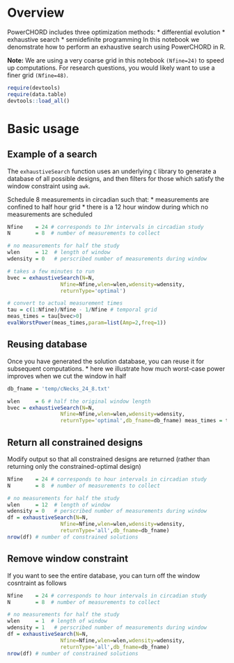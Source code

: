 
# Overview

PowerCHORD includes three optimization methods: 
* differential evolution
* exhaustive search
* semidefinite programming
In this notebook we denomstrate how to perform an exhaustive search using PowerCHORD in R.

**Note:** We are using a very coarse grid in this notebook `(Nfine=24)` to speed up computations. For research questions, you would likely want to use a finer grid `(Nfine=48)`.
```r
require(devtools)
require(data.table)
devtools::load_all()
```

# Basic usage

## Example of a search

The `exhaustiveSearch` function uses an underlying `C` library to generate a database of all possible designs, and then filters for those which satisfy the window constraint using `awk`.


Schedule 8 measurements in circadian such that:
* measurements are confined to half hour grid
* there is a 12 hour window during which no measurements are scheduled

```r
Nfine    = 24 # corresponds to 1hr intervals in circadian study
N        = 8  # number of measurements to collect

# no measurements for half the study 
wlen     = 12  # length of window
wdensity = 0   # perscribed number of measurements during window

# takes a few minutes to run
bvec = exhaustiveSearch(N=N,
                 Nfine=Nfine,wlen=wlen,wdensity=wdensity,
                 returnType='optimal')

# convert to actual measurement times
tau = c(1:Nfine)/Nfine - 1/Nfine # temporal grid
meas_times = tau[bvec>0]
evalWorstPower(meas_times,param=list(Amp=2,freq=1)) 

```


## Reusing database 
Once you have generated the solution database, you can reuse it for subsequent computations.
* here we illustrate how much worst-case power improves when we cut the window in half 
```r
db_fname = 'temp/cNecks_24_8.txt'

wlen     = 6 # half the original window length
bvec = exhaustiveSearch(N=N,
                 Nfine=Nfine,wlen=wlen,wdensity=wdensity,
                 returnType='optimal',db_fname=db_fname) meas_times = tau[bvec>0] evalWorstPower(meas_times,param=list(Amp=2,freq=1))
```

## Return all constrained designs
Modify output so that all constrained designs are returned (rather than returning only the constrained-optimal design)
```r
Nfine    = 24 # corresponds to hour intervals in circadian study
N        = 8  # number of measurements to collect

# no measurements for half the study 
wlen     = 12  # length of window
wdensity = 0   # perscribed number of measurements during window
df = exhaustiveSearch(N=N,
                 Nfine=Nfine,wlen=wlen,wdensity=wdensity,
                 returnType='all',db_fname=db_fname)
nrow(df) # number of constrained solutions
```
## Remove window constraint
If you want to see the entire database, you can turn off the window cosntraint as follows
```r

Nfine    = 24 # corresponds to hour intervals in circadian study
N        = 8  # number of measurements to collect

# no measurements for half the study 
wlen     = 1  # length of window
wdensity = 1   # perscribed number of measurements during window
df = exhaustiveSearch(N=N,
                 Nfine=Nfine,wlen=wlen,wdensity=wdensity,
                 returnType='all',db_fname=db_fname)
nrow(df) # number of constrained solutions
```
